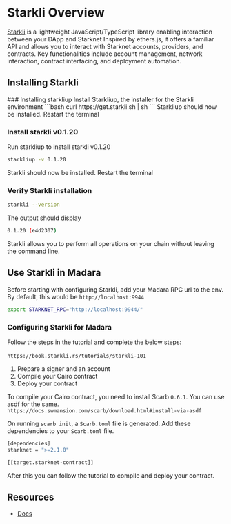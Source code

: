 
# Starkli Overview
[Starkli](https://www.starknetjs.com/) is a lightweight JavaScript/TypeScript library enabling interaction between your DApp and Starknet Inspired by ethers.js, it offers a familiar API and allows you to interact with Starknet accounts, providers, and contracts. Key functionalities include account management, network interaction, contract interfacing, and deployment automation.

## Installing Starkli
<Steps>
### Installing starkliup
Install Starkliup, the installer for the Starkli environment
```bash
curl https://get.starkli.sh | sh
```
Starkliup should now be installed.
Restart the terminal

### Install starkli v0.1.20
Run starkliup to install starkli v0.1.20
```bash
starkliup -v 0.1.20
```
Starkli should now be installed.
Restart the terminal

### Verify Starkli installation
```bash
starkli --version
```
The output should display
```bash
0.1.20 (e4d2307)
```
</Steps>

Starkli allows you to perform all operations on your chain without leaving the command line.
## Use Starkli in Madara
Before starting with configuring Starkli, add your Madara RPC url to the env. By default, this would be `http://localhost:9944`
```bash
export STARKNET_RPC="http://localhost:9944/"
```

### Configuring Starkli for Madara
Follow the steps in the tutorial and complete the below steps:<br></br>
`https://book.starkli.rs/tutorials/starkli-101`
1. Prepare a signer and an account
2. Compile your Cairo contract
3. Deploy your contract

To compile your Cairo contract, you need to install Scarb `0.6.1`. You can use asdf for the same.
`https://docs.swmansion.com/scarb/download.html#install-via-asdf`

On running `scarb init`, a `Scarb.toml` file is generated. Add these dependencies to your `Scarb.toml` file.
```bash
[dependencies]
starknet = ">=2.1.0"

[[target.starknet-contract]]
```
After this you can follow the tutorial to compile and deploy your contract.

## Resources
- [Docs](https://book.starkli.rs/)